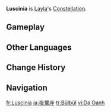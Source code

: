 {{Constellation Overview Infobox
|title     = Luscinia
|character = Layla
|meaning   = Nightingale
}}
'''Luscinia''' is [[Layla]]'s [[Constellation]].

==Gameplay==
{{Constellation Table|Layla}}

==Other Languages==
{{Other Languages
|en      = Luscinia
|en_lang = la
|en_tl   = {{w|Nightingale}}
|zhs     = 夜莺座
|zhs_rm  = Yèyīng-zuò
|zht     = 夜鶯座
|zht_rm  = Yèyīng-zuò
|zh_tl   = Nightingale Constellation
|ja      = 夜鶯座
|ja_rm   = Yo'uguisu-za{{Assumed}}
|ja_tl   = Nightingale Constellation
|ko      = 밤꾀꼬리자리
|ko_rm   = Bamkkoekkori-jari
|ko_tl   = Nightingale Constellation
|es      = Luscinia
|fr      = Luscinia
|ru      = Соловей
|ru_tl   = Nightingale
|th      = Luscinia
|vi      = Cung Dạ Oanh
|vi_tl   = Nightingale Constellation
|de      = Luscinia
|id      = Luscinia
|pt      = Luscinia
|tr      = Bülbül
|tr_tl   = Nightingale
|it      = Luscinia
}}

==Change History==
{{Change History|3.2}}

==Navigation==
{{Constellation Navbox}}

[[fr:Luscinia]]
[[ja:夜鶯座]]
[[tr:Bülbül]]
[[vi:Dạ Oanh]]
